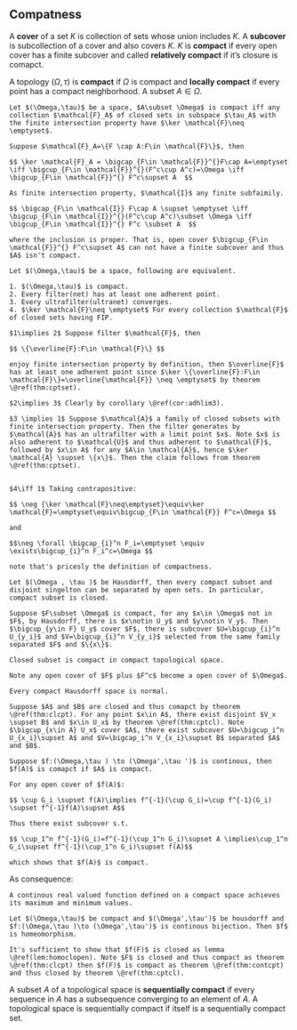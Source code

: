 ## Compatness

A **cover** of a set $K$ is collection of sets whose union includes $K$. A **subcover** is subcollection of a cover and also covers $K$. $K$ is **compact** if every open cover has a finite subcover and called **relatively compact** if it's closure is comapct.

A topology $(\Omega,\tau)$ is **compact** if $\Omega$ is compact and **locally compact** if every point has a compact neighborhood. A subset $A\in \Omega$.



```theorem

Let $(\Omega,\tau)$ be a space, $A\subset \Omega$ is compact iff any collection $\mathcal{F}_A$ of closed sets in subspace $\tau_A$ with the finite intersection property have $\ker \mathcal{F}\neq \emptyset$.

```

```proof
Suppose $\mathcal{F}_A=\{F \cap A:F\in \mathcal{F}\}$, then

$$ \ker \mathcal{F}_A = \bigcap_{F\in \mathcal{F}}^{}F\cap A=\emptyset \iff \bigcup_{F\in \mathcal{F}}^{}(F^c\cup A^c)=\Omega \iff \bigcup_{F\in \mathcal{F}}^{} F^c\supset A  $$

As finite intersection property, $\mathcal{I}$ any finite subfaimily.

$$ \bigcap_{F\in \mathcal{I}} F\cap A \supset \emptyset \iff \bigcup_{F\in \mathcal{I}}^{}(F^c\cup A^c)\subset \Omega \iff \bigcup_{F\in \mathcal{I}}^{} F^c \subset A  $$

where the inclusion is proper. That is, open cover $\bigcup_{F\in \mathcal{F}}^{} F^c\supset A$ can not have a finite subcover and thus $A$ isn't compact.

```

```theorem
Let $(\Omega,\tau)$ be a space, following are equivalent.

1. $(\Omega,\tau)$ is compact.
2. Every filter(net) has at least one adherent point.
3. Every ultrafilter(ultranet) converges.
4. $\ker \mathcal{F}\neq \emptyset$ For every collection $\mathcal{F}$ of closed sets having FIP.

```

```proof
$1\implies 2$ Suppose filter $\mathcal{F}$, then

$$ \{\overline{F}:F\in \mathcal{F}\} $$

enjoy finite intersection property by definition, then $\overline{F}$ has at least one adherent point since $\ker \{\overline{F}:F\in \mathcal{F}\}=\overline{\mathcal{F}} \neq \emptyset$ by theorem \@ref(thm:cptset).

$2\implies 3$ Clearly by corollary \@ref(cor:adhlim3).

$3 \implies 1$ Suppose $\mathcal{A}$ a family of closed subsets with finite intersection property. Then the filter generates by $\mathcal{A}$ has an ultrafilter with a limit point $x$. Note $x$ is also adherent to $\mathcal{U}$ and thus adherent to $\mathcal{F}$, followed by $x\in A$ for any $A\in \mathcal{A}$, hence $\ker \mathcal{A} \supset \{x\}$. Then the claim follows from theorem \@ref(thm:cptset).


$4\iff 1$ Taking contrapositive:

$$ \neg {\ker \mathcal{F}\neq\emptyset}\equiv\ker \mathcal{F}=\emptyset\equiv\bigcup_{F\in \mathcal{F}} F^c=\Omega $$

and

$$\neg \forall \bigcap_{i}^n F_i=\emptyset \equiv  \exists\bigcup_{i}^n F_i^c=\Omega $$

note that's pricesly the definition of compactness.
```

```theorem
Let $(\Omega , \tau )$ be Hausdorff, then every compact subset and disjoint singelton can be separated by open sets. In particular, compact subset is closed.
```

```proof
Suppose $F\subset \Omega$ is compact, for any $x\in \Omega$ not in $F$, by Hausdorff, there is $x\notin U_y$ and $y\notin V_y$. Then $\bigcup_{y\in F} U_y$ cover $F$, there is subcover $U=\bigcup_{i}^n U_{y_i}$ and $V=\bigcup_{i}^n V_{y_i}$ selected from the same family separated $F$ and $\{x\}$.
```


<!-- ```{proof}
Suppose there is $x\notin A$ and $x\in \overline{A}$, then there is a filter $\mathcal{F}$ converges to $x$, by theorem \@ref(thm:t2equiv), $\mathop{\text{Adh}}_{\tau}(\mathcal{F})=\{x\}$, that implies $\mathop{\text{Adh}}_{\tau_A}(\mathcal{F})=\emptyset$ by noting
$$ \mathop{\text{Adh}}_{\tau_A}(\mathcal{F})=\bigcap_{F\in \mathcal{F}} \mathop{\text{Cl}}_{\tau_A}(F)=\bigcap_{F\in \mathcal{F}} \mathop{\text{Cl}}_{\tau}(F)\cap A=\mathop{\text{Adh}}_{\tau}(\mathcal{F})\cap A$$
and contradict the compactness as theorem \@ref(thm:cptequiv).2. Thus $A=\overline{A}$ and thus closed.
``` -->

```theorem
Closed subset is compact in compact topological space.
```

```proof
Note any open cover of $F$ plus $F^c$ become a open cover of $\Omega$.
```

<!-- ```{proof}
Suppose $F$ is closed and $\mathcal{U}$ is any ultrafilter in $F$, then it's base of an ulrafilter containing $F$ in $(\Omega,\tau)$, as compactness, this ultrafilter converges to some $x$. Then we claim that $x\in F$ and thus $\mathcal{U}$ also converges to $x$. By theorem \@ref(thm:cptequiv), $F$ is compact.
``` -->


```theorem
Every compact Hausdorff space is normal.
```

```proof
Suppose $A$ and $B$ are closed and thus comapct by theorem \@ref(thm:clcpt). For any point $x\in A$, there exist disjoint $V_x \supset B$ and $x\in U_x$ by theorem \@ref(thm:cptcl). Note $\bigcup_{x\in A} U_x$ cover $A$, there exist subcover $U=\bigcup_i^n U_{x_i}\supset A$ and $V=\bigcap_i^n V_{x_i}\supset B$ separated $A$ and $B$.
```

```theorem
Suppose $f:(\Omega,\tau ) \to (\Omega',\tau ')$ is continous, then $f(A)$ is comapct if $A$ is compact.
```

```proof
For any open cover of $f(A)$:

$$ \cup G_i \supset f(A)\implies f^{-1}(\cup G_i)=\cup f^{-1}(G_i) \supset f^{-1}f(A)\supset A$$

Thus there exist subcover s.t.

$$ \cup_1^n f^{-1}(G_i)=f^{-1}(\cup_1^n G_i)\supset A \implies\cup_1^n G_i\supset ff^{-1}(\cup_1^n G_i)\supset f(A)$$

which shows that $f(A)$ is compact.
```

As consequence:

```corollary
A continous real valued function defined on a compact space achieves its maximum and minimum values.
```





```theorem
Let $(\Omega,\tau)$ be compact and $(\Omega',\tau')$ be housdorff and $f:(\Omega,\tau )\to (\Omega',\tau')$ is continous bijection. Then $f$ is homeomorphism.
```

```proof
It's sufficient to show that $f(F)$ is closed as lemma \@ref(lem:homoclopen). Note $F$ is closed and thus compact as theorem \@ref(thm:clcpt) then $f(F)$ is compact as theorem \@ref(thm:contcpt) and thus closed by theorem \@ref(thm:cptcl).
```

A subset $A$ of a topological space is **sequentially compact** if every sequence in $A$ has a subsequence converging to an element of $A$. A topological space is sequentially compact if itself is a sequentially compact set.


